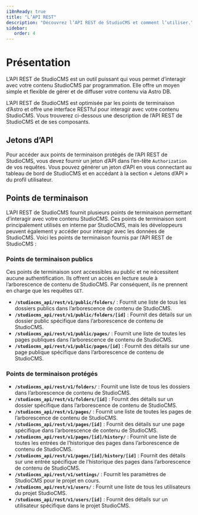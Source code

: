 ```yaml
---
i18nReady: true
title: "L’API REST"
description: "Découvrez l’API REST de StudioCMS et comment l’utiliser."
sidebar:
   order: 4
---
```


# Présentation

L’API REST de StudioCMS est un outil puissant qui vous permet d’interagir avec votre contenu StudioCMS par programmation. Elle offre un moyen simple et flexible de gérer et de diffuser votre contenu via Astro DB.

L’API REST de StudioCMS est optimisée par les points de terminaison d’Astro et offre une interface RESTful pour interagir avec votre contenu StudioCMS. Vous trouverez ci-dessous une description de l’API REST de StudioCMS et de ses composants.

## Jetons d’API

Pour accéder aux points de terminaison protégés de l’API REST de StudioCMS, vous devez fournir un jeton d’API dans l’en-tête `Authorization` de vos requêtes. Vous pouvez générer un jeton d’API en vous connectant au tableau de bord de StudioCMS et en accédant à la section « Jetons d’API » du profil utilisateur.

## Points de terminaison

L’API REST de StudioCMS fournit plusieurs points de terminaison permettant d’interagir avec votre contenu StudioCMS. Ces points de terminaison sont principalement utilisés en interne par StudioCMS, mais les développeurs peuvent également y accéder pour interagir avec les données de StudioCMS. Voici les points de terminaison fournis par l’API REST de StudioCMS :

### Points de terminaison publics

Ces points de terminaison sont accessibles au public et ne nécessitent aucune authentification. Ils offrent un accès en lecture seule à l’arborescence de contenu de StudioCMS. Par conséquent, ils ne prennent en charge que les requêtes `GET`.

- **`/studiocms_api/rest/v1/public/folders/`** : Fournit une liste de tous les dossiers publics dans l’arborescence de contenu de StudioCMS.
- **`/studiocms_api/rest/v1/public/folders/[id]`** : Fournit des détails sur un dossier public spécifique dans l’arborescence de contenu de StudioCMS.
- **`/studiocms_api/rest/v1/public/pages/`** : Fournit une liste de toutes les pages publiques dans l’arborescence de contenu de StudioCMS.
- **`/studiocms_api/rest/v1/public/pages/[id]`** : Fournit des détails sur une page publique spécifique dans l’arborescence de contenu de StudioCMS.

### Points de terminaison protégés

- **`/studiocms_api/rest/v1/folders/`** : Fournit une liste de tous les dossiers dans l’arborescence de contenu de StudioCMS.
- **`/studiocms_api/rest/v1/folders/[id]`** : Fournit des détails sur un dossier spécifique dans l’arborescence de contenu de StudioCMS.
- **`/studiocms_api/rest/v1/pages/`** : Fournit une liste de toutes les pages de l’arborescence de contenu de StudioCMS.
- **`/studiocms_api/rest/v1/pages/[id]`** : Fournit des détails sur une page spécifique dans l’arborescence de contenu de StudioCMS.
- **`/studiocms_api/rest/v1/pages/[id]/history/`** : Fournit une liste de toutes les entrées de l’historique des pages dans l’arborescence de contenu de StudioCMS.
- **`/studiocms_api/rest/v1/pages/[id]/history/[id]`** : Fournit des détails sur une entrée spécifique de l’historique des pages dans l’arborescence de contenu de StudioCMS.
- **`/studiocms_api/rest/v1/settings/`** : Fournit les paramètres de StudioCMS pour le projet en cours.
- **`/studiocms_api/rest/v1/users/`** : Fournit une liste de tous les utilisateurs du projet StudioCMS.
- **`/studiocms_api/rest/v1/users/[id]`** : Fournit des détails sur un utilisateur spécifique dans le projet StudioCMS.
